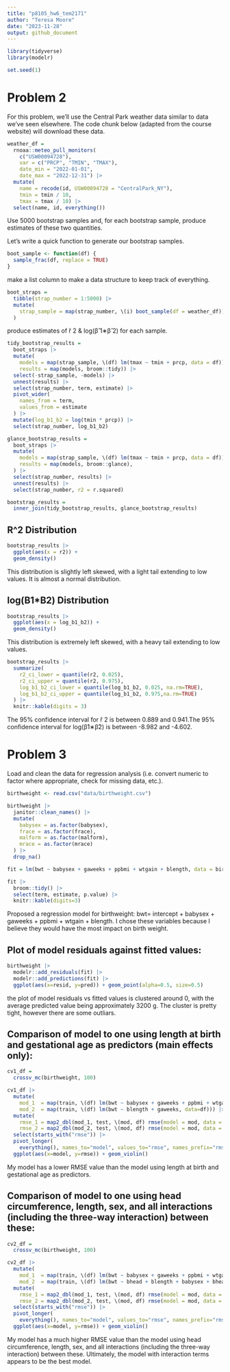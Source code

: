 ```yaml
---
title: "p8105_hw6_tem2171"
author: "Teresa Moore"
date: "2023-11-28"
output: github_document
---
```

```r
library(tidyverse)
library(modelr)

set.seed(1)
```


# Problem 2

For this problem, we’ll use the Central Park weather data similar to data we’ve seen elsewhere. The code chunk below (adapted from the course website) will download these data.

```r
weather_df = 
  rnoaa::meteo_pull_monitors(
    c("USW00094728"),
    var = c("PRCP", "TMIN", "TMAX"), 
    date_min = "2022-01-01",
    date_max = "2022-12-31") |>
  mutate(
    name = recode(id, USW00094728 = "CentralPark_NY"),
    tmin = tmin / 10,
    tmax = tmax / 10) |>
  select(name, id, everything())
```

Use 5000 bootstrap samples and, for each bootstrap sample, produce estimates of these two quantities.

Let’s write a quick function to generate our bootstrap samples.
```r
boot_sample <- function(df) {
  sample_frac(df, replace = TRUE)
}
```

make a list column to make a data structure to keep track of everything.
```r
boot_straps = 
  tibble(strap_number = 1:5000) |> 
  mutate(
    strap_sample = map(strap_number, \(i) boot_sample(df = weather_df))
  )
```

produce estimates of r̂ 2 & log(β̂ 1∗β̂ 2) for each sample.

```r
tidy_bootstrap_results = 
  boot_straps |> 
  mutate(
    models = map(strap_sample, \(df) lm(tmax ~ tmin + prcp, data = df)),
    results = map(models, broom::tidy)) |> 
  select(-strap_sample, -models) |> 
  unnest(results) |>
  select(strap_number, term, estimate) |> 
  pivot_wider(
    names_from = term,
    values_from = estimate
  ) |> 
  mutate(log_b1_b2 = log(tmin * prcp)) |> 
  select(strap_number, log_b1_b2)

glance_bootstrap_results =
  boot_straps |> 
  mutate(
    models = map(strap_sample, \(df) lm(tmax ~ tmin + prcp, data = df)),
    results = map(models, broom::glance),
  ) |> 
  select(strap_number, results) |> 
  unnest(results) |>
  select(strap_number, r2 = r.squared)

bootstrap_results =
  inner_join(tidy_bootstrap_results, glance_bootstrap_results)
```

## R^2 Distribution
```r
bootstrap_results |> 
  ggplot(aes(x = r2)) + 
  geom_density()
```

This distribution is slightly left skewed, with a light tail extending to low values. It is almost a normal distribution.


## log(B1*B2) Distribution
```r
bootstrap_results |> 
  ggplot(aes(x = log_b1_b2)) + 
  geom_density()
```

This distribution is extremely left skewed, with a heavy tail extending to low values.

```r
bootstrap_results |> 
  summarize(
    r2_ci_lower = quantile(r2, 0.025),
    r2_ci_upper = quantile(r2, 0.975),
    log_b1_b2_ci_lower = quantile(log_b1_b2, 0.025, na.rm=TRUE),
    log_b1_b2_ci_upper = quantile(log_b1_b2, 0.975,na.rm=TRUE)
  ) |> 
  knitr::kable(digits = 3)
```

The 95% confidence interval for r̂ 2 is between 0.889 and 0.941.The 95% confidence interval for log(β̂1∗β̂2) is between -8.982 and -4.602.


# Problem 3

Load and clean the data for regression analysis (i.e. convert numeric to factor where appropriate, check for missing data, etc.).

```r
birthweight <- read.csv("data/birthweight.csv")

birthweight |>
  janitor::clean_names() |>
  mutate(
    babysex = as.factor(babysex),
    frace = as.factor(frace),
    malform = as.factor(malform),
    mrace = as.factor(mrace)
  ) |>
  drop_na()
```

```r
fit = lm(bwt ~ babysex + gaweeks + ppbmi + wtgain + blength, data = birthweight)

fit |>
  broom::tidy() |>
  select(term, estimate, p.value) |>
  knitr::kable(digits=3)
```

Proposed a regression model for birthweight:
bwt= intercept + babysex + gaweeks + ppbmi + wtgain + blength.
I chose these variables because I believe they would have the most impact on birth weight.

## Plot of model residuals against fitted values:
```r
birthweight |>
  modelr::add_residuals(fit) |>
  modelr::add_predictions(fit) |>
  ggplot(aes(x=resid, y=pred)) + geom_point(alpha=0.5, size=0.5)
```
 
the plot of model residuals vs fitted values is clustered around 0, with the average predicted value being approximately 3200 g. The cluster is pretty tight, however there are some outliars. 
 
## Comparison of model to one using length at birth and gestational age as predictors (main effects only):
```r
cv1_df = 
  crossv_mc(birthweight, 100) 

cv1_df |> 
  mutate(
    mod_1  = map(train, \(df) lm(bwt ~ babysex + gaweeks + ppbmi + wtgain + blength, data = df)),
    mod_2  = map(train, \(df) lm(bwt ~ blength + gaweeks, data=df))) |> 
  mutate(
    rmse_1 = map2_dbl(mod_1, test, \(mod, df) rmse(model = mod, data = df)),
    rmse_2 = map2_dbl(mod_2, test, \(mod, df) rmse(model = mod, data = df))) |>
  select(starts_with("rmse")) |>
  pivot_longer(
    everything(), names_to="model", values_to="rmse", names_prefix="rmse_") |>
  ggplot(aes(x=model, y=rmse)) + geom_violin()
```

My model has a lower RMSE value than the model using length at birth and gestational age as predictors.
 
 
## Comparison of model to one using head circumference, length, sex, and all interactions (including the three-way interaction) between these:
```r
cv2_df = 
  crossv_mc(birthweight, 100) 

cv2_df |> 
  mutate(
    mod_1  = map(train, \(df) lm(bwt ~ babysex + gaweeks + ppbmi + wtgain + blength, data = df)),
    mod_2  = map(train, \(df) lm(bwt ~ bhead + blength + babysex + bhead*blength + bhead*babysex + blength*babysex + bhead*blength*babysex, data=df))) |>
  mutate(
    rmse_1 = map2_dbl(mod_1, test, \(mod, df) rmse(model = mod, data = df)),
    rmse_2 = map2_dbl(mod_2, test, \(mod, df) rmse(model = mod, data = df))) |>
  select(starts_with("rmse")) |>
  pivot_longer(
    everything(), names_to="model", values_to="rmse", names_prefix="rmse_") |>
  ggplot(aes(x=model, y=rmse)) + geom_violin()
```

My model has a much higher RMSE value than the model using head circumference, length, sex, and all interactions (including the three-way interaction) between these. Ultimately, the model with interaction terms appears to be the best model.
